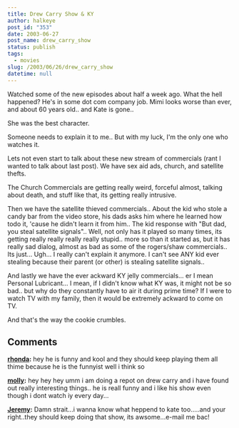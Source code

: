 ```yaml
---
title: Drew Carry Show & KY
author: halkeye
post_id: "353"
date: 2003-06-27
post_name: drew_carry_show
status: publish
tags:
  - movies
slug: /2003/06/26/drew_carry_show
datetime: null
---
```


Watched some of the new episodes about half a week ago. What the hell happened? He's in some dot com company job. Mimi looks worse than ever, and about 60 years old.. and Kate is gone..

She was the best character.

Someone needs to explain it to me.. But with my luck, I'm the only one who watches it.   

Lets not even start to talk about these new stream of commercials (rant I wanted to talk about last post). We have sex aid ads, church, and satellite thefts.

The Church Commercials are getting really weird, forceful almost, talking about death, and stuff like that, its getting really intrusive.

Then we have the satellite thieved commercials.. About the kid who stole a candy bar from the video store, his dads asks him where he learned how todo it, 'cause he didn't learn it from him.. The kid response with "But dad, you steal satellite signals"..
Well, not only has it played so many times, its getting really really really really stupid.. more so than it started as, but it has really sad dialog, almost as bad as some of the rogers/shaw commercials.. Its just... Ugh... I really can't explain it anymore. I can't see ANY kid ever stealing because their parent (or other) is stealing satellite signals..

And lastly we have the ever ackward KY jelly commercials... er I mean Personal Lubricant... I mean, if I didn't know what KY was, it might not be so bad.. but why do they constantly have to air it during prime time? If I were to watch TV with my family, then it would be extremely ackward to come on TV.

And that's the way the cookie crumbles.

## Comments

**[rhonda](#19 "2003-11-12 11:14:17"):** hey he is funny and kool and they should keep playing them all thime because he is the funnyist well i think so

**[molly](#20 "2003-12-10 17:28:16"):** hey hey hey umm i am doing a repot on drew carry and i have found out really interesting things.. he is reall funny and i like his show even though i dont watch iy every day...

**[Jeremy](#21 "2004-03-12 05:37:41"):** Damn strait...i wanna know what heppend to kate too.....and your right..they should keep doing that show, its awsome...e-mail me bac!

